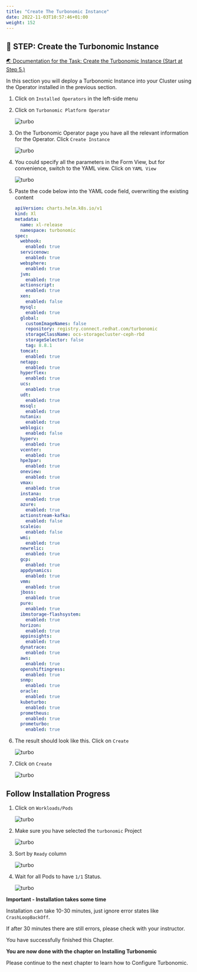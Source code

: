 ```yaml
---
title: "Create The Turbonomic Instance"
date: 2022-11-03T10:57:46+01:00
weight: 152
---
```







## 🚀 STEP: Create the Turbonomic Instance

<a href="https://www.ibm.com/docs/en/tarm/8.7.5?topic=clusters-installing-using-red-hat-openshift-operatorhub" target="_blank" >🌏 Documentation for the Task: Create the Turbonomic Instance (Start at Step 5.)</a>


In this section you will deploy a Turbonomic Instance into your Cluster using the Operator installed in the previous section.







1.  Click on `Installed Operators` in the left-side menu

1.  Click on `Turbonomic Platform Operator`

    ![turbo](./../images/turbonomic/09_turbo.png)


2.  On the Turbonomic Operator page you have all the relevant information for the Operator.
    Click `Create Instance`

    ![turbo](./../images/turbonomic/10_turbo.png)

4.  You could specify all the parameters in the Form View, but for convenience, switch to the YAML view.
    Click on `YAML View`

    ![turbo](./../images/turbonomic/11_turbo.png)

4.  Paste the code below into the YAML code field, overwriting the existing content

    ```yaml
    apiVersion: charts.helm.k8s.io/v1
    kind: Xl
    metadata:
      name: xl-release
      namespace: turbonomic
    spec:
      webhook:
        enabled: true
      servicenow:
        enabled: true
      websphere:
        enabled: true
      jvm:
        enabled: true
      actionscript:
        enabled: true
      xen:
        enabled: false
      mysql:
        enabled: true
      global:
        customImageNames: false
        repository: registry.connect.redhat.com/turbonomic
        storageClassName: ocs-storagecluster-ceph-rbd
        storageSelector: false
        tag: 8.8.1
      tomcat:
        enabled: true
      netapp:
        enabled: true
      hyperflex:
        enabled: true
      ucs:
        enabled: true
      udt:
        enabled: true
      mssql:
        enabled: true
      nutanix:
        enabled: true
      weblogic:
        enabled: false
      hyperv:
        enabled: true
      vcenter:
        enabled: true
      hpe3par:
        enabled: true
      oneview:
        enabled: true
      vmax:
        enabled: true
      instana:
        enabled: true
      azure:
        enabled: true
      actionstream-kafka:
        enabled: false
      scaleio:
        enabled: false
      wmi:
        enabled: true
      newrelic:
        enabled: true
      gcp:
        enabled: true
      appdynamics:
        enabled: true
      vmm:
        enabled: true
      jboss:
        enabled: true
      pure:
        enabled: true
      ibmstorage-flashsystem:
        enabled: true
      horizon:
        enabled: true
      appinsights:
        enabled: true
      dynatrace:
        enabled: true
      aws:
        enabled: true
      openshiftingress:
        enabled: true
      snmp:
        enabled: true
      oracle:
        enabled: true
      kubeturbo:
        enabled: true
      prometheus:
        enabled: true
      prometurbo:
        enabled: true
    ```

4.  The result should look like this.
    Click on `Create`

    ![turbo](./../images/turbonomic/13_turbo.png)

4.  Click on `Create`

    ![turbo](./../images/turbonomic/14_turbo.png)





## Follow Installation Progress

1. Click on `Workloads/Pods`

    ![turbo](./../images/turbonomic/16_turbo.png)

1. Make sure you have selected the `turbonomic` Project

    ![turbo](./../images/turbonomic/17_turbo.png)

1. Sort by `Ready` column 

    ![turbo](./../images/turbonomic/18_turbo.png)

1. Wait for all Pods to have `1/1` Status.

    ![turbo](./../images/turbonomic/19_turbo.png)




<InlineNotification kind="error"> 

**Important - Installation takes some time**

Installation can take 10-30 minutes, just ignore error states like `CrashLoopBackOff`.

If after 30 minutes there are still errors, please check with your instructor.

</InlineNotification>





<InlineNotification kind="success">

You have successfully finished this Chapter.

**You are now done with the chapter on  Installing Turbonomic**

Please continue to the next chapter to learn how to Configure Turbonomic.


</InlineNotification>
